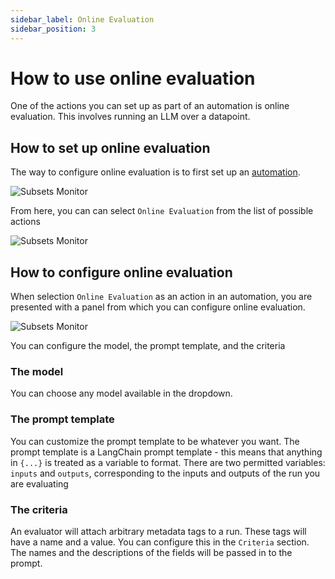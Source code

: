 ```yaml
---
sidebar_label: Online Evaluation
sidebar_position: 3
---
```


# How to use online evaluation

One of the actions you can set up as part of an automation is online evaluation. This involves running an LLM over a datapoint.

## How to set up online evaluation

The way to configure online evaluation is to first set up an [automation](/monitoring/faq/automations).

![Subsets Monitor](../static/filter_rule.png)

From here, you can can select `Online Evaluation` from the list of possible actions

![Subsets Monitor](../static/automations.png)

## How to configure online evaluation

When selection `Online Evaluation` as an action in an automation, you are presented with a panel from which you can configure online evaluation.

![Subsets Monitor](../static/evaluator.png)

You can configure the model, the prompt template, and the criteria

### The model

You can choose any model available in the dropdown.

### The prompt template

You can customize the prompt template to be whatever you want.
The prompt template is a LangChain prompt template - this means that anything in `{...}` is treated as a variable to format.
There are two permitted variables: `inputs` and `outputs`, corresponding to the inputs and outputs of the run you are evaluating

### The criteria

An evaluator will attach arbitrary metadata tags to a run. These tags will have a name and a value. You can configure this in the `Criteria` section.
The names and the descriptions of the fields will be passed in to the prompt.